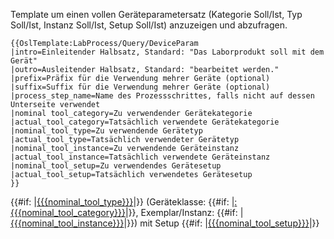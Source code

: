 <noinclude>Template um einen vollen Geräteparametersatz (Kategorie Soll/Ist, Typ Soll/Ist, Instanz Soll/Ist, Setup Soll/Ist) anzuzeigen und abzufragen.
<pre>
{{OslTemplate:LabProcess/Query/DeviceParam
|intro=Einleitender Halbsatz, Standard: "Das Laborprodukt soll mit dem Gerät"
|outro=Ausleitender Halbsatz, Standard: "bearbeitet werden."
|prefix=Präfix für die Verwendung mehrer Geräte (optional)
|suffix=Suffix für die Verwendung mehrer Geräte (optional)
|process_step_name=Name des Prozessschrittes, falls nicht auf dessen Unterseite verwendet
|nominal tool_category=Zu verwendender Gerätekategorie
|actual_tool_category=Tatsächlich verwendete Gerätekategorie
|nominal_tool_type=Zu verwendende Gerätetyp
|actual_tool_type=Tatsächlich verwendeter Gerätetyp
|nominal_tool_instance=Zu verwendende Geräteinstanz
|actual_tool_instance=Tatsächlich verwendete Geräteinstanz
|nominal_tool_setup=Zu verwendendes Gerätesetup
|actual_tool_setup=Tatsächlich verwendetes Gerätesetup
}}
</pre>
</noinclude><includeonly><!--

-->{{{intro|Das Laborprodukt soll mit dem Werkzeug}}}  
{{#if: {{{nominal_tool_type|}}}|[[{{{nominal_tool_type}}}]]|{{OslTemplate:Message/NotDefined}}}} 
(Geräteklasse: {{#if: {{{nominal_tool_category|}}}|[[:{{{nominal_tool_category}}}]]|{{OslTemplate:Message/NotDefined}}}}, Exemplar/Instanz: 
{{#if: {{{nominal_tool_instance|}}}|[[{{{nominal_tool_instance}}}]]|{{OslTemplate:Message/NotDefined}}}}) mit Setup 
{{#if: {{{nominal_tool_setup|}}}|[[{{{nominal_tool_setup}}}]]|{{OslTemplate:Message/NotDefined}}}}
{{{outro|vereinzelt werden.}}}
{{OslTemplate:LabProcess/Query/GenericParam
|process_step_name={{{process_step_name|}}}
|parameter_name={{{prefix|}}}DeviceInstance{{{suffix|}}}
|exists_intro_msg=Als Gerät wurde verwendet: 
|exists_outro_msg=.
|exists_not_msg=Das benutzte Gerät muss noch dokumentiert werden.}}
{{OslTemplate:LabProcess/Query/GenericParam
|process_step_name={{{process_step_name|}}}
|parameter_name={{{prefix|}}}DeviceSetup{{{suffix|}}}
|exists_intro_msg=Als Gerätesetup wurde verwendet: 
|exists_outro_msg=.
|exists_not_msg=Das benutzte Gerätesetup ist nicht dokumentiert.}}<!--

--></includeonly>